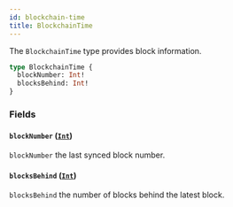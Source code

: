 ```yaml
---
id: blockchain-time
title: BlockchainTime
---
```



The `BlockchainTime` type provides block information.

```graphql
type BlockchainTime {
  blockNumber: Int!
  blocksBehind: Int!
}
```


### Fields

#### `blockNumber` ([`Int`](/cyberconnect/reference/scalars/int))

`blockNumber` the last synced block number.


#### `blocksBehind` ([`Int`](/cyberconnect/reference/scalars/int))

`blocksBehind` the number of blocks behind the latest block.




